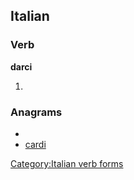 ==Italian==

===Verb===
'''darci'''

# {{form of|[[first-person|First-person]] [[plural]] [[infinitive]]|darsi|lang=it}}

===Anagrams===
* {{alphagram|acdir}}
* [[cardi#Italian|cardi]]

[[Category:Italian verb forms]]
